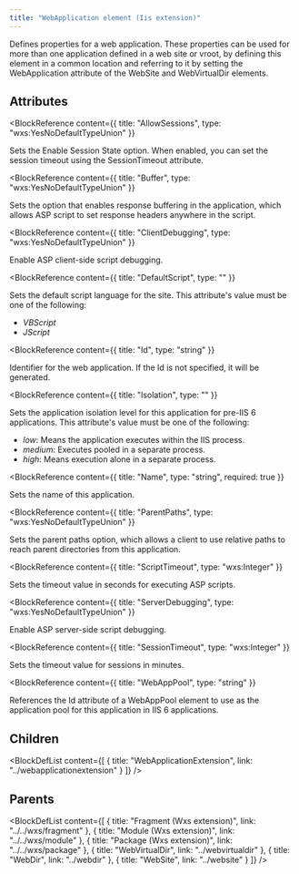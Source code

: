 ```yaml
---
title: "WebApplication element (Iis extension)"
---
```



Defines properties for a web application. These properties can be used for more than one application defined in a web site or vroot, by defining this element in a common location and referring to it by setting the WebApplication attribute of the WebSite and WebVirtualDir elements.


## Attributes

<BlockWrapper>

  <BlockReference
    content={{
      title: "AllowSessions",
      type: "wxs:YesNoDefaultTypeUnion"
    }}
  >
  Sets the Enable Session State option. When enabled, you can set the session timeout using the SessionTimeout attribute.
  </BlockReference>

  <BlockReference
    content={{
      title: "Buffer",
      type: "wxs:YesNoDefaultTypeUnion"
    }}
  >
  Sets the option that enables response buffering in the application, which allows ASP script to set response headers anywhere in the script.
  </BlockReference>

  <BlockReference
    content={{
      title: "ClientDebugging",
      type: "wxs:YesNoDefaultTypeUnion"
    }}
  >
  Enable ASP client-side script debugging.
  </BlockReference>

  <BlockReference
    content={{
      title: "DefaultScript",
      type: ""
    }}
  >
  Sets the default script language for the site. This attribute's value must be one of the following:
  - *VBScript*
  - *JScript*
  </BlockReference>

  <BlockReference
    content={{
      title: "Id",
      type: "string"
    }}
  >
  Identifier for the web application. If the Id is not specified, it will be generated.
  </BlockReference>

  <BlockReference
    content={{
      title: "Isolation",
      type: ""
    }}
  >
  Sets the application isolation level for this application for pre-IIS 6 applications. This attribute's value must be one of the following:
  - *low*: Means the application executes within the IIS process.
  - *medium*: Executes pooled in a separate process.
  - *high*: Means execution alone in a separate process.
  </BlockReference>

  <BlockReference
    content={{
      title: "Name",
      type: "string",
      required: true
    }}
  >
  Sets the name of this application.
  </BlockReference>

  <BlockReference
    content={{
      title: "ParentPaths",
      type: "wxs:YesNoDefaultTypeUnion"
    }}
  >
  Sets the parent paths option, which allows a client to use relative paths to reach parent directories from this application.
  </BlockReference>

  <BlockReference
    content={{
      title: "ScriptTimeout",
      type: "wxs:Integer"
    }}
  >
  Sets the timeout value in seconds for executing ASP scripts.
  </BlockReference>

  <BlockReference
    content={{
      title: "ServerDebugging",
      type: "wxs:YesNoDefaultTypeUnion"
    }}
  >
  Enable ASP server-side script debugging.
  </BlockReference>

  <BlockReference
    content={{
      title: "SessionTimeout",
      type: "wxs:Integer"
    }}
  >
  Sets the timeout value for sessions in minutes.
  </BlockReference>

  <BlockReference
    content={{
      title: "WebAppPool",
      type: "string"
    }}
  >
  References the Id attribute of a WebAppPool element to use as the application pool for this application in IIS 6 applications.
  </BlockReference>

</BlockWrapper>

## Children

<BlockDefList content={[
    {
      title: "WebApplicationExtension",
      link: "../webapplicationextension"
    }
  ]}
/>

## Parents

<BlockDefList content={[
    {
      title: "Fragment (Wxs extension)",
      link: "../../wxs/fragment"
    },
    {
      title: "Module (Wxs extension)",
      link: "../../wxs/module"
    },
    {
      title: "Package (Wxs extension)",
      link: "../../wxs/package"
    },
    {
      title: "WebVirtualDir",
      link: "../webvirtualdir"
    },
    {
      title: "WebDir",
      link: "../webdir"
    },
    {
      title: "WebSite",
      link: "../website"
    }
  ]}
/>